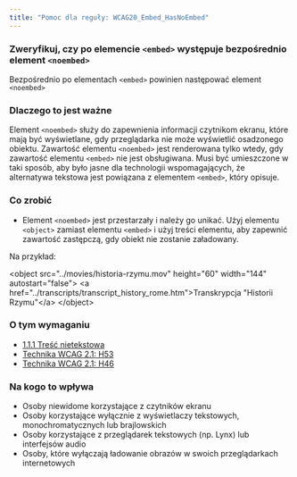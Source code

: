 ```yaml
---
title: "Pomoc dla reguły: WCAG20_Embed_HasNoEmbed"
---
```


<div className="toolHelp">
<Row>
<Column colLg={16} colMd={8} colSm={4} className="toolHead">

### Zweryfikuj, czy po elemencie `<embed>` występuje bezpośrednio element `<noembed>`

<div id="locLevel"></div>

Bezpośrednio po elementach `<embed>` powinien następować element `<noembed>`

</Column>
</Row>
<Row>
<Column colLg={11} colMd={5} colSm={4} className="toolMain">

### Dlaczego to jest ważne

Element `<noembed>` służy do zapewnienia informacji czytnikom ekranu, które mają być wyświetlane, gdy przeglądarka nie może wyświetlić osadzonego obiektu. Zawartość elementu `<noembed>` jest renderowana tylko wtedy, gdy zawartość elementu `<embed>` nie jest obsługiwana. Musi być umieszczone w taki sposób, aby było jasne dla technologii wspomagających, że alternatywa tekstowa jest powiązana z elementem `<embed>`, który opisuje.


<div id="locSnippet"></div>

### Co zrobić
 
 * Element `<noembed>` jest przestarzały i należy go unikać. Użyj elementu `<object>` zamiast elementu `<embed>` i użyj treści elementu, aby zapewnić zawartość zastępczą, gdy obiekt nie zostanie załadowany.

  Na przykład:

<CodeSnippet type="multi" light={true}> &lt;object src="../movies/historia-rzymu.mov" height="60" width="144" autostart="false"&gt;
         &lt;a href="../transcripts/transcript_history_rome.htm"&gt;Transkrypcja "Historii Rzymu"&lt;/a&gt;
 &lt;/object&gt;
 </CodeSnippet>

</Column>
<Column colLg={5} colMd={3} colSm={4} className="toolLeft">

### O tym wymaganiu

* [1.1.1 Treść nietekstowa](https://wcag.lepszyweb.pl/#non-text-content)
* [Technika WCAG 2.1: H53](https://www.w3.org/WAI/WCAG21/Techniques/html/H53)
* [Technika WCAG 2.1: H46](https://www.w3.org/WAI/WCAG21/Techniques/html/H46.html)

### Na kogo to wpływa

 * Osoby niewidome korzystające z czytników ekranu
 * Osoby korzystające wyłącznie z wyświetlaczy tekstowych, monochromatycznych lub brajlowskich
 * Osoby korzystające z przeglądarek tekstowych (np. Lynx) lub interfejsów audio
 * Osoby, które wyłączają ładowanie obrazów w swoich przeglądarkach internetowych

</Column>
</Row>
</div>

